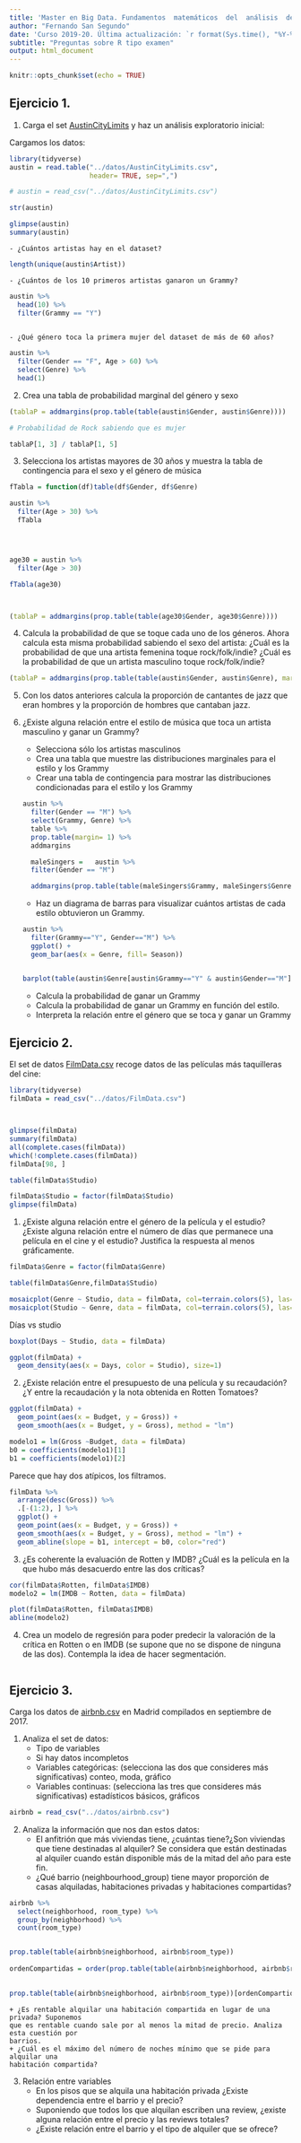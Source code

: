 ```yaml
---
title: 'Master en Big Data. Fundamentos  matemáticos  del  análisis  de  datos.' 
author: "Fernando San Segundo"
date: 'Curso 2019-20. Última actualización: `r format(Sys.time(), "%Y-%m-%d")`'
subtitle: "Preguntas sobre R tipo examen"
output: html_document
---
```


```r
knitr::opts_chunk$set(echo = TRUE)
```

## Ejercicio 1. 

1. Carga el set [AustinCityLimits](https://raw.githubusercontent.com/fernandosansegundo/MBDFME/master/datos/AustinCityLimits.csv) y haz un análisis exploratorio inicial:

Cargamos los datos:
```r
library(tidyverse)
austin = read.table("../datos/AustinCityLimits.csv", 
                    header= TRUE, sep=",")

# austin = read_csv("../datos/AustinCityLimits.csv")
```

```r
str(austin)
```


```r
glimpse(austin)
summary(austin)
```



    - ¿Cuántos artistas hay en el dataset?
    
```r
length(unique(austin$Artist))
```
    
    
    
    - ¿Cuántos de los 10 primeros artistas ganaron un Grammy?
    
    
```r
austin %>% 
  head(10) %>% 
  filter(Grammy == "Y")
  
```
    
    - ¿Qué género toca la primera mujer del dataset de más de 60 años?
    
    
```r
austin %>% 
  filter(Gender == "F", Age > 60) %>% 
  select(Genre) %>% 
  head(1)
```
    

2. Crea una tabla de probabilidad marginal del género y sexo


```r
(tablaP = addmargins(prop.table(table(austin$Gender, austin$Genre))))

# Probabilidad de Rock sabiendo que es mujer

tablaP[1, 3] / tablaP[1, 5]

```


3. Selecciona los artistas mayores de 30 años y muestra la tabla de contingencia para el sexo y el género de música


```r
fTabla = function(df)table(df$Gender, df$Genre)

austin %>% 
  filter(Age > 30) %>%
  fTabla




age30 = austin %>% 
  filter(Age > 30)

fTabla(age30)



(tablaP = addmargins(prop.table(table(age30$Gender, age30$Genre))))

```



4. Calcula la probabilidad de que se toque cada uno de los géneros. Ahora calcula esta misma probabilidad sabiendo el sexo del artista: ¿Cuál es la probabilidad de que una artista femenina toque rock/folk/indie? ¿Cuál es la probabilidad de que un artista masculino toque rock/folk/indie?

```r
(tablaP = addmargins(prop.table(table(austin$Gender, austin$Genre), margin = 2)))

```




5. Con los datos anteriores calcula la proporción de cantantes de jazz que eran hombres y la proporción de hombres que cantaban jazz.

6. ¿Existe alguna relación entre el estilo de música que toca un artista masculino y ganar un Grammy?
    - Selecciona sólo los artistas masculinos
    - Crea una tabla que muestre las distribuciones marginales para el estilo y los Grammy
    - Crear una tabla de contingencia para mostrar las distribuciones condicionadas para el estilo y los Grammy
    
    ```r
    austin %>% 
      filter(Gender == "M") %>% 
      select(Grammy, Genre) %>% 
      table %>% 
      prop.table(margin= 1) %>% 
      addmargins

      maleSingers =   austin %>% 
      filter(Gender == "M")

      addmargins(prop.table(table(maleSingers$Grammy, maleSingers$Genre)))

    ```

    - Haz un diagrama de barras para visualizar cuántos artistas de cada estilo obtuvieron un Grammy.
    ```r
    austin %>% 
      filter(Grammy=="Y", Gender=="M") %>% 
      ggplot() + 
      geom_bar(aes(x = Genre, fill= Season))
    
    
    barplot(table(austin$Genre[austin$Grammy=="Y" & austin$Gender=="M"]), cex.names = 0.5)
    ```

    - Calcula la probabilidad de ganar un Grammy
    - Calcula la probabilidad de ganar un Grammy en función del estilo.
    - Interpreta la relación entre el género que se toca y ganar un Grammy




## Ejercicio 2.

El set de datos [FilmData.csv](https://raw.githubusercontent.com/fernandosansegundo/MBDFME/master/datos/FilmData.csv)  recoge datos de las películas más taquilleras del cine:

```r
library(tidyverse)
filmData = read_csv("../datos/FilmData.csv")



glimpse(filmData)
summary(filmData)
all(complete.cases(filmData))
which(!complete.cases(filmData))
filmData[98, ]


```



```r
table(filmData$Studio)

filmData$Studio = factor(filmData$Studio)
glimpse(filmData)
```


  
1. ¿Existe alguna relación entre el género de la película y el estudio? ¿Existe alguna relación entre el número de días que permanece una película en el cine y el estudio? Justifica la respuesta al menos gráficamente. 

```r
filmData$Genre = factor(filmData$Genre)

table(filmData$Genre,filmData$Studio)

mosaicplot(Genre ~ Studio, data = filmData, col=terrain.colors(5), las=1)
mosaicplot(Studio ~ Genre, data = filmData, col=terrain.colors(5), las=1)
```

Días vs studio

```r
boxplot(Days ~ Studio, data = filmData)
```


```r


ggplot(filmData) + 
  geom_density(aes(x = Days, color = Studio), size=1)

```




2. ¿Existe relación entre el presupuesto de una película y su recaudación? ¿Y entre la recaudación y la nota obtenida en Rotten Tomatoes?

```r
ggplot(filmData) + 
  geom_point(aes(x = Budget, y = Gross)) + 
  geom_smooth(aes(x = Budget, y = Gross), method = "lm")

modelo1 = lm(Gross ~Budget, data = filmData)
b0 = coefficients(modelo1)[1]
b1 = coefficients(modelo1)[2]

```

Parece que hay dos atípicos, los filtramos.


```r
filmData %>% 
  arrange(desc(Gross)) %>% 
  .[-(1:2), ] %>% 
  ggplot() + 
  geom_point(aes(x = Budget, y = Gross)) + 
  geom_smooth(aes(x = Budget, y = Gross), method = "lm") + 
  geom_abline(slope = b1, intercept = b0, color="red")
```





3. ¿Es coherente la evaluación de Rotten y IMDB? ¿Cuál es la película en la que hubo más desacuerdo entre las dos críticas?

```r

cor(filmData$Rotten, filmData$IMDB)
modelo2 = lm(IMDB ~ Rotten, data = filmData)

plot(filmData$Rotten, filmData$IMDB) 
abline(modelo2)
```


4. Crea un modelo de regresión para poder predecir la valoración de la crítica en Rotten o en IMDB (se supone que no se dispone de ninguna de las dos). Contempla la idea de hacer segmentación.

```r

```




## Ejercicio 3.

Carga los datos de [airbnb.csv](https://raw.githubusercontent.com/fernandosansegundo/MBDFME/master/datos/airbnb.csv) en Madrid compilados en septiembre de 2017.

1. Analiza el set de datos:
    + Tipo de variables
    + Si hay datos incompletos
    + Variables categóricas: (selecciona las dos que consideres más significativas) conteo,
    moda, gráfico
    + Variables continuas: (selecciona las tres que consideres más significativas) estadísticos
    básicos, gráficos
    
```r
airbnb = read_csv("../datos/airbnb.csv")
```
     
    
    

2. Analiza la información que nos dan estos datos:
    + El anfitrión que más viviendas tiene, ¿cuántas tiene?¿Son viviendas que tiene destinadas
    al alquiler? Se considera que están destinadas al alquiler cuando están disponible más
    de la mitad del año para este fin.
    + ¿Qué barrio (neighbourhood_group) tiene mayor proporción de casas alquiladas,
    habitaciones privadas y habitaciones compartidas?
    
```r
airbnb %>% 
  select(neighborhood, room_type) %>% 
  group_by(neighborhood) %>% 
  count(room_type)


prop.table(table(airbnb$neighborhood, airbnb$room_type))
  
ordenCompartidas = order(prop.table(table(airbnb$neighborhood, airbnb$room_type))[,3], decreasing = T)  
  

prop.table(table(airbnb$neighborhood, airbnb$room_type))[ordenCompartidas, ]
```
    
    
    
    
    
    + ¿Es rentable alquilar una habitación compartida en lugar de una privada? Suponemos
    que es rentable cuando sale por al menos la mitad de precio. Analiza esta cuestión por
    barrios.
    + ¿Cuál es el máximo del número de noches mínimo que se pide para alquilar una
    habitación compartida?

3. Relación entre variables
    + En los pisos que se alquila una habitación privada ¿Existe dependencia entre el barrio y
    el precio?
    + Suponiendo que todos los que alquilan escriben una review, ¿existe alguna relación
    entre el precio y las reviews totales?
    + ¿Existe relación entre el barrio y el tipo de alquiler que se ofrece?


